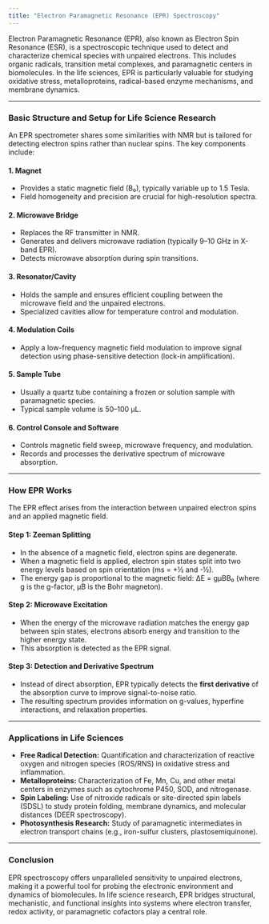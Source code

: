 ```yaml
---
title: "Electron Paramagnetic Resonance (EPR) Spectroscopy"
---
```


Electron Paramagnetic Resonance (EPR), also known as Electron Spin Resonance (ESR), is a spectroscopic technique used to detect and characterize chemical species with unpaired electrons. This includes organic radicals, transition metal complexes, and paramagnetic centers in biomolecules. In the life sciences, EPR is particularly valuable for studying oxidative stress, metalloproteins, radical-based enzyme mechanisms, and membrane dynamics.

---

### Basic Structure and Setup for Life Science Research

An EPR spectrometer shares some similarities with NMR but is tailored for detecting electron spins rather than nuclear spins. The key components include:

#### 1. **Magnet**
- Provides a static magnetic field (B₀), typically variable up to 1.5 Tesla.
- Field homogeneity and precision are crucial for high-resolution spectra.

#### 2. **Microwave Bridge**
- Replaces the RF transmitter in NMR.
- Generates and delivers microwave radiation (typically 9–10 GHz in X-band EPR).
- Detects microwave absorption during spin transitions.

#### 3. **Resonator/Cavity**
- Holds the sample and ensures efficient coupling between the microwave field and the unpaired electrons.
- Specialized cavities allow for temperature control and modulation.

#### 4. **Modulation Coils**
- Apply a low-frequency magnetic field modulation to improve signal detection using phase-sensitive detection (lock-in amplification).

#### 5. **Sample Tube**
- Usually a quartz tube containing a frozen or solution sample with paramagnetic species.
- Typical sample volume is 50–100 µL.

#### 6. **Control Console and Software**
- Controls magnetic field sweep, microwave frequency, and modulation.
- Records and processes the derivative spectrum of microwave absorption.

---

### How EPR Works

The EPR effect arises from the interaction between unpaired electron spins and an applied magnetic field.

#### Step 1: **Zeeman Splitting**
- In the absence of a magnetic field, electron spins are degenerate.
- When a magnetic field is applied, electron spin states split into two energy levels based on spin orientation (ms = +½ and -½).
- The energy gap is proportional to the magnetic field: ΔE = gμBB₀ (where g is the g-factor, μB is the Bohr magneton).

#### Step 2: **Microwave Excitation**
- When the energy of the microwave radiation matches the energy gap between spin states, electrons absorb energy and transition to the higher energy state.
- This absorption is detected as the EPR signal.

#### Step 3: **Detection and Derivative Spectrum**
- Instead of direct absorption, EPR typically detects the **first derivative** of the absorption curve to improve signal-to-noise ratio.
- The resulting spectrum provides information on g-values, hyperfine interactions, and relaxation properties.

---

### Applications in Life Sciences

- **Free Radical Detection:** Quantification and characterization of reactive oxygen and nitrogen species (ROS/RNS) in oxidative stress and inflammation.
- **Metalloproteins:** Characterization of Fe, Mn, Cu, and other metal centers in enzymes such as cytochrome P450, SOD, and nitrogenase.
- **Spin Labeling:** Use of nitroxide radicals or site-directed spin labels (SDSL) to study protein folding, membrane dynamics, and molecular distances (DEER spectroscopy).
- **Photosynthesis Research:** Study of paramagnetic intermediates in electron transport chains (e.g., iron-sulfur clusters, plastosemiquinone).

---

### Conclusion

EPR spectroscopy offers unparalleled sensitivity to unpaired electrons, making it a powerful tool for probing the electronic environment and dynamics of biomolecules. In life science research, EPR bridges structural, mechanistic, and functional insights into systems where electron transfer, redox activity, or paramagnetic cofactors play a central role.

